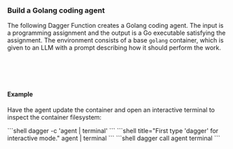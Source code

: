 ### Build a Golang coding agent

The following Dagger Function creates a Golang coding agent. The input is a programming assignment and the output is a Go executable satisfying the assignment. The environment consists of a base `golang` container, which is given to an LLM with a prompt describing how it should perform the work.

<Tabs groupId="language" queryString="sdk">
<TabItem value="go" label="Go">

```go file=../../../getting-started/agent/snippets/part1/go/main.go
```

</TabItem>
<TabItem value="python" label="Python">

```python file=../../../getting-started/agent/snippets/part1/python/src/coding_agent/main.py
```

</TabItem>
<TabItem value="typescript" label="TypeScript">

```typescript file=../../../getting-started/agent/snippets/part1/typescript/src/index.ts
```

</TabItem>
<TabItem value="php" label="PHP">

```php file=../../../getting-started/agent/snippets/part1/php/src/CodingAgent.php
```

</TabItem>
<TabItem value="java" label="Java">

```java file=../../../getting-started/agent/snippets/part1/java/src/main/java/io/dagger/modules/codingagent/CodingAgent.java
```

</TabItem>
</Tabs>

#### Example

Have the agent update the container and open an interactive terminal to inspect the container filesystem:

<Tabs groupId="shell">
<TabItem value="System shell">
```shell
dagger -c 'agent | terminal'
```
</TabItem>
<TabItem value="Dagger Shell">
```shell title="First type 'dagger' for interactive mode."
agent | terminal
```
</TabItem>
<TabItem value="Dagger CLI">
```shell
dagger call agent terminal
```
</TabItem>
</Tabs>
